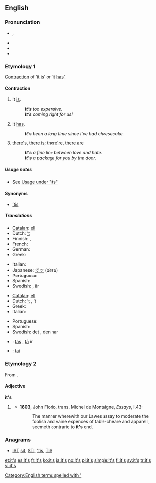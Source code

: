 ==English==
===Pronunciation===
* {{IPA|/ɪts/}}, {{SAMPA|/Its/}}
* {{audio|en-us-it's.ogg|Audio (US)}}
* {{rhymes|ɪts}}
* {{homophones|its}}

===Etymology 1===
[[contraction|Contraction]] of ‘[[it]] [[is]]’ or ‘it [[has]]’.

====Contraction====
{{en-cont}}

# It [[is]].
#: '''''It’s''' too expensive.''
#: '''''It’s''' coming right for us!''
# It [[has]].
#: '''''It’s''' been a long time since I’ve had cheesecake.''
# {{colloquial}}<!--I think AAV/ebonixx--> [[there's]], [[there is]]; [[there're]], [[there are]]
#: '''''It's''' a fine line between love and hate.''
#: '''''It's''' a package for you by the door.''

=====Usage notes=====
* See [[its#Usage notes|Usage under "its"]]

====Synonyms====
* {{sense|it is}} [[’tis]]

=====Translations=====
{{trans-top|it is}}
* [[Catalan]]: [[ell]] {{t|ca|és}}
* Dutch: [[’t]] {{t|nl|is}}
* Finnish: {{t|fi|se on}}, {{t|fi|on}}
* French: {{t-|fr|c'est}}
* German: {{t+|de|es}} {{t+|de|ist}}
* Greek: {{t+|el|είναι|tr=eínai}}
{{trans-mid}}
* Italian: {{t+|it|è}}
* Japanese: [[desu#Japanese|です]] (''desu'')
* Portuguese: {{t+|pt|é}}
* Spanish: {{t-|es|es}}
* Swedish: {{t|sv|det}} {{t|sv|är}}, {{t|sv|den}} är
{{trans-bottom}}

{{trans-top|it has}}
* [[Catalan]]: [[ell]] {{t|ca|té}}
* Dutch: [[’t]] {{t|nl|heeft}}, ’t {{t|nl|is}}
* Greek: {{t|el|έχει|tr=échei}}
* Italian: {{t+|it|ha}}
{{trans-mid}}
* Portuguese: {{t+|pt|tem}}
* Spanish: {{t+|es|ha}}
* Swedish: det {{t|sv|har}}, den har
{{trans-bottom}}

{{checktrans-top}}
* {{ttbc|lv}}: [[tas]] {{t|lv|ir}}, [[tā]] ir
{{trans-mid}}
* {{ttbc|lt}}: [[tai]] {{t|lt|yra}}
{{trans-bottom}}

===Etymology 2===
From {{compound|it|'s}}.

====Adjective====
'''it's'''

# {{context|now|_|nonstandard}} {{alternative form of|its}}
#*'''1603''', John Florio, trans. Michel de Montaigne, ''Essays'', I.43:
#*:The manner wherewith our Lawes assay to moderate the foolish and vaine expences of table-cheare and apparell, seemeth contrarie to '''it's''' end.

===Anagrams===
* [[IST#English|IST]] [[sit#English|sit]], [[STI#English|STI]], [['tis#English|'tis]], [[TIS#English|TIS]]

[[Category:English terms spelled with ']]

[[et:it's]]
[[es:it's]]
[[fr:it's]]
[[ko:it's]]
[[ja:it's]]
[[no:it's]]
[[pl:it's]]
[[simple:it's]]
[[fi:it's]]
[[sv:it's]]
[[tr:it's]]
[[vi:it's]]